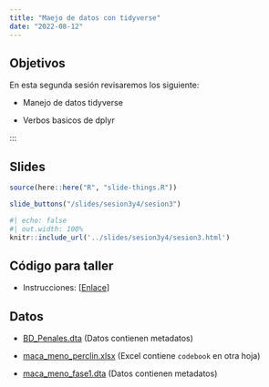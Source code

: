 ```yaml
---
title: "Maejo de datos con tidyverse"
date: "2022-08-12"
---
```



## Objetivos

En esta segunda sesión revisaremos los siguiente:

- Manejo de datos tidyverse

- Verbos basicos de dplyr

:::


## Slides

```r
source(here::here("R", "slide-things.R"))
```

```r
slide_buttons("/slides/sesion3y4/sesion3")
```

```r
#| echo: false
#| out.width: 100%
knitr::include_url('../slides/sesion3y4/sesion3.html')
```

## Código para taller

- Instrucciones: [[Enlace](../slides/sesion3y4/taller-sesion3.qmd)]
    
## Datos 

- [BD_Penales.dta](https://github.com/culquichicon/2016-Peruvian-Prison-Census/blob/master/BD_Penales.dta?raw=true) (Datos contienen metadatos)

- [maca_meno_perclin.xlsx](../slides/sesion3y4/maca_meno_perclin.xlsx) (Excel contiene `codebook` en otra hoja)

- [maca_meno_fase1.dta](../slides/sesion3y4/maca_meno_fase1.dta) (Datos contienen metadatos)
